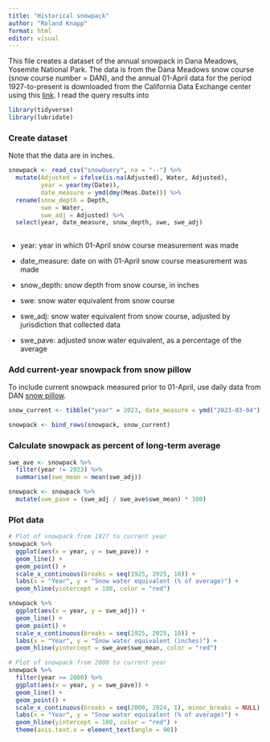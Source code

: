 ```yaml
---
title: "Historical snowpack"
author: "Roland Knapp"
format: html
editor: visual
---
```


This file creates a dataset of the annual snowpack in Dana Meadows, Yosemite National Park.
The data is from the Dana Meadows snow course (snow course number = DAN), and the annual 01-April data for the period 1927-to-present is downloaded from the California Data Exchange center using this [link](http://cdec.water.ca.gov/cgi-progs/snowQuery?course_num=dan&month=April&start_date=&end_date=&csv_mode=Y&data_wish=Retrieve+Data).
I read the query results into

```r
library(tidyverse)
library(lubridate)
```

### Create dataset

Note that the data are in inches.

```r
snowpack <- read_csv("snowQuery", na = "--") %>% 
  mutate(Adjusted = ifelse(is.na(Adjusted), Water, Adjusted),
         year = year(my(Date)),
         date_measure = ymd(dmy(Meas.Date))) %>% 
  rename(snow_depth = Depth,
         swe = Water,
         swe_adj = Adjusted) %>% 
  select(year, date_measure, snow_depth, swe, swe_adj)
  
```

-   year: year in which 01-April snow course measurement was made

-   date_measure: date on with 01-April snow course measurement was made

-   snow_depth: snow depth from snow course, in inches

-   swe: snow water equivalent from snow course

-   swe_adj: snow water equivalent from snow course, adjusted by jurisdiction that collected data

-   swe_pave: adjusted snow water equivalent, as a percentage of the average

### Add current-year snowpack from snow pillow

To include current snowpack measured prior to 01-April, use daily data from DAN [snow pillow](https://cdec.water.ca.gov/dynamicapp/QueryDaily).

```r
snow_current <- tibble("year" = 2023, date_measure = ymd("2023-03-04"), snow_depth = 146, swe = 39.03, swe_adj = 48.75)

snowpack <- bind_rows(snowpack, snow_current)
```

### Calculate snowpack as percent of long-term average

```r
swe_ave <- snowpack %>% 
  filter(year != 2023) %>% 
  summarise(swe_mean = mean(swe_adj))

snowpack <- snowpack %>% 
  mutate(swe_pave = (swe_adj / swe_ave$swe_mean) * 100)
```

### Plot data

```r
# Plot of snowpack from 1927 to current year
snowpack %>% 
  ggplot(aes(x = year, y = swe_pave)) +
  geom_line() + 
  geom_point() +
  scale_x_continuous(breaks = seq(1925, 2025, 10)) +
  labs(x = "Year", y = "Snow water equivalent (% of average)") +
  geom_hline(yintercept = 100, color = "red")

```

```r
snowpack %>% 
  ggplot(aes(x = year, y = swe_adj)) +
  geom_line() + 
  geom_point() +
  scale_x_continuous(breaks = seq(1925, 2025, 10)) +
  labs(x = "Year", y = "Snow water equivalent (inches)") +
  geom_hline(yintercept = swe_ave$swe_mean, color = "red")

```

```r
# Plot of snowpack from 2000 to current year 
snowpack %>% 
  filter(year >= 2000) %>% 
  ggplot(aes(x = year, y = swe_pave)) +
  geom_line() + 
  geom_point() +
  scale_x_continuous(breaks = seq(2000, 2024, 1), minor_breaks = NULL) + 
  labs(x = "Year", y = "Snow water equivalent (% of average)") +
  geom_hline(yintercept = 100, color = "red") +
  theme(axis.text.x = element_text(angle = 90))
```
